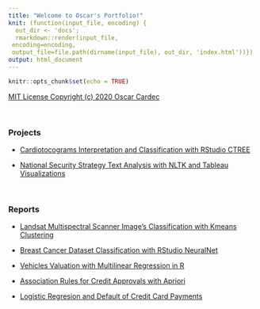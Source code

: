 ```yaml
---
title: "Welcome to Oscar's Portfolio!"
knit: (function(input_file, encoding) {
  out_dir <- 'docs';
  rmarkdown::render(input_file,
 encoding=encoding,
 output_file=file.path(dirname(input_file), out_dir, 'index.html'))})
output: html_document
---
```

```r
knitr::opts_chunk$set(echo = TRUE)
```
[MIT License
Copyright (c) 2020 Oscar Cardec](file:///Users/ocardec/Documents/GitHub/ocardec.github.io/font_page/LICENSE)

<br/>

### Projects

- [Cardiotocograms Interpretation and Classification with RStudio CTREE](file:///Users/ocardec/Documents/GitHub/ocardec.github.io/CTREE/CTREE_RMarkdown.html)

- [National Security Strategy Text Analysis with NLTK and Tableau Visualizations](file:///Users/ocardec/Documents/GitHub/ocardec.github.io/text_analysis/README.html)

<br/>

### Reports

- [Landsat Multispectral Scanner Image's Classification with Kmeans Clustering](https://github.com/ocardec/ocardec.github.io/blob/master/reports/Unsupervised%20Learning%20w%20Kmeans.pdf)

- [Breast Cancer Dataset Classification with RStudio NeuralNet](https://github.com/ocardec/ocardec.github.io/blob/master/reports/Neural%20Networks%20in%20R.pdf)

- [Vehicles Valuation with Multilinear Regression in R](https://github.com/ocardec/ocardec.github.io/blob/master/reports/Multiple%20Linear%20Regression.pdf)

- [Association Rules for Credit Approvals with Apriori](https://github.com/ocardec/ocardec.github.io/blob/master/reports/Association%20w%20Apriori.pdf)

- [Logistic Regresion and Default of Credit Card Payments](https://github.com/ocardec/ocardec.github.io/blob/master/reports/Logistic%20Regression.pdf)

